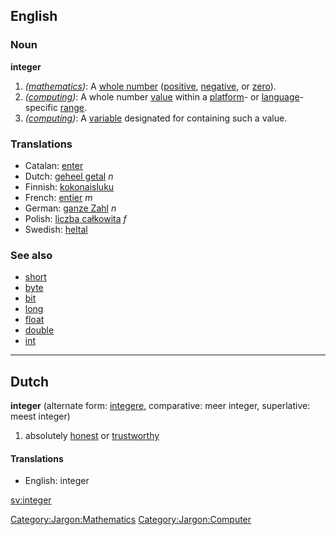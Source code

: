 == English ==
=== Noun ===
'''integer'''

# ''([[:Category:Jargon:Mathematics|mathematics]])'': A [[whole number]] ([[positive]], [[negative]], or [[zero]]).
# ''([[:Category:Jargon:Computer|computing]])'': A whole number [[value]] within a [[platform]]- or [[language]]-specific [[range]].
# ''([[:Category:Jargon:Computer|computing]])'': A [[variable]] designated for containing such a value.

=== Translations ===
*Catalan: [[enter]]
*Dutch: [[geheel getal]] ''n''
*Finnish: [[kokonaisluku]]
*French: [[entier]] ''m''
*German: [[ganze Zahl]] ''n''
*Polish: [[liczba całkowita]] ''f''
*Swedish: [[heltal]]

=== See also ===
*[[short]]
*[[byte]]
*[[bit]]
*[[long]]
*[[float]]
*[[double]]
*[[int]]

----
==Dutch==
'''integer''' (alternate form: [[integere]], comparative: meer integer,  superlative: meest integer)

# absolutely [[honest]] or [[trustworthy]]

====Translations====
*English: integer


[[Category:Jargon:Mathematics]]
[[Category:Jargon:Computer]]

[[sv:integer]]